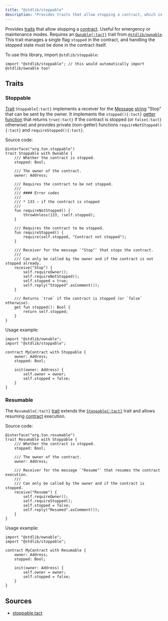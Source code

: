 ```yaml
---
title: "@stdlib/stoppable"
description: "Provides traits that allow stopping a contract, which is useful for emergency or maintenance modes"
---
```


Provides [traits](/book/types#composite-types) that allow stopping a [contract](/book/contracts). Useful for emergency or maintenance modes. Requires an [`Ownable{:tact}`](/ref/stdlib-ownable#ownable) trait from [`@stdlib/ownable`](/ref/stdlib-ownable). This trait manages a single flag `stopped` in the contract, and handling the stopped state must be done in the contract itself.

To use this library, import `@stdlib/stoppable`:

```tact
import "@stdlib/stoppable"; // this would automatically import @stdlib/ownable too!
```

## Traits

### Stoppable

[Trait](/book/types#composite-types) `Stoppable{:tact}` implements a receiver for the [Message](/book/structs-and-messages#messages) [string](/book/types#primitive-types) "Stop" that can be sent by the owner. It implements the `stopped(){:tact}` [getter function](/book/functions#getter-functions) that returns `true{:tact}` if the contract is stopped (or `false{:tact}` otherwise) and provides private (non-getter) functions `requireNotStopped(){:tact}` and `requireStopped(){:tact}`.

Source code:

```tact
@interface("org.ton.stoppable")
trait Stoppable with Ownable {
    /// Whether the contract is stopped.
    stopped: Bool;

    /// The owner of the contract.
    owner: Address;

    /// Requires the contract to be not stopped.
    ///
    /// #### Error codes
    ///
    /// * 133 — if the contract is stopped
    ///
    fun requireNotStopped() {
        throwUnless(133, !self.stopped);
    }

    /// Requires the contract to be stopped.
    fun requireStopped() {
        require(self.stopped, "Contract not stopped");
    }

    /// Receiver for the message `"Stop"` that stops the contract.
    ///
    /// Can only be called by the owner and if the contract is not stopped already.
    receive("Stop") {
        self.requireOwner();
        self.requireNotStopped();
        self.stopped = true;
        self.reply("Stopped".asComment());
    }

    /// Returns `true` if the contract is stopped (or `false` otherwise).
    get fun stopped(): Bool {
        return self.stopped;
    }
}
```

Usage example:

```tact /Stoppable/
import "@stdlib/ownable";
import "@stdlib/stoppable";

contract MyContract with Stoppable {
    owner: Address;
    stopped: Bool;

    init(owner: Address) {
        self.owner = owner;
        self.stopped = false;
    }
}
```

### Resumable

The `Resumable{:tact}` [trait](/book/types#composite-types) extends the [`Stoppable{:tact}`](#stoppable) trait and allows resuming [contract](/book/contracts) execution.

Source code:

```tact
@interface("org.ton.resumable")
trait Resumable with Stoppable {
    /// Whether the contract is stopped.
    stopped: Bool;

    /// The owner of the contract.
    owner: Address;

    /// Receiver for the message `"Resume"` that resumes the contract execution.
    ///
    /// Can only be called by the owner and if the contract is stopped.
    receive("Resume") {
        self.requireOwner();
        self.requireStopped();
        self.stopped = false;
        self.reply("Resumed".asComment());
    }
}
```

Usage example:

```tact /Resumable/
import "@stdlib/ownable";
import "@stdlib/stoppable";

contract MyContract with Resumable {
    owner: Address;
    stopped: Bool;

    init(owner: Address) {
        self.owner = owner;
        self.stopped = false;
    }
}
```

## Sources

* [stoppable.tact](https://github.com/tact-lang/tact/blob/22647aada5fdfcbc27c5d8cae6faadbfd2bf3fc1/src/stdlib/stdlib/libs/stoppable.tact)
